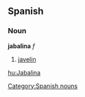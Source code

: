== Spanish == 
=== Noun === 
'''jabalina''' ''f'' 
# [[javelin]] 
[[Category:Spanish nouns]]

[[hu:Jabalina]]